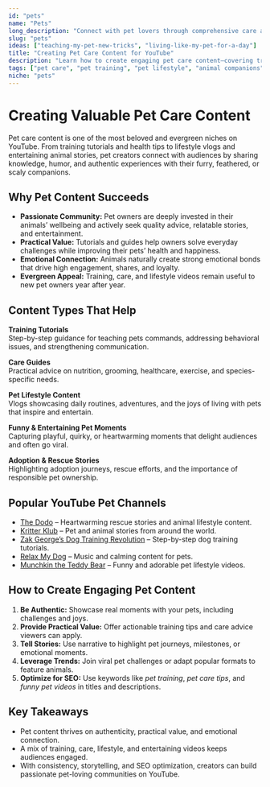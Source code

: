 ```yaml
---
id: "pets"
name: "Pets"
long_description: "Connect with pet lovers through comprehensive care advice, training tips, and pet companion content that supports responsible pet ownership."
slug: "pets"
ideas: ["teaching-my-pet-new-tricks", "living-like-my-pet-for-a-day"]
title: "Creating Pet Care Content for YouTube"
description: "Learn how to create engaging pet care content—covering training tutorials, health tips, lifestyle videos, and entertaining pet stories."
tags: ["pet care", "pet training", "pet lifestyle", "animal companions", "pet health tips", "pet content ideas"]
niche: "pets"
---
```


# Creating Valuable Pet Care Content

Pet care content is one of the most beloved and evergreen niches on YouTube. From training tutorials and health tips to lifestyle vlogs and entertaining animal stories, pet creators connect with audiences by sharing knowledge, humor, and authentic experiences with their furry, feathered, or scaly companions.

## Why Pet Content Succeeds

 - **Passionate Community:** Pet owners are deeply invested in their animals’ wellbeing and actively seek quality advice, relatable stories, and entertainment.  
 - **Practical Value:** Tutorials and guides help owners solve everyday challenges while improving their pets’ health and happiness.  
 - **Emotional Connection:** Animals naturally create strong emotional bonds that drive high engagement, shares, and loyalty.  
 - **Evergreen Appeal:** Training, care, and lifestyle videos remain useful to new pet owners year after year.  

## Content Types That Help


**Training Tutorials**  
Step-by-step guidance for teaching pets commands, addressing behavioral issues, and strengthening communication.  

**Care Guides**  
Practical advice on nutrition, grooming, healthcare, exercise, and species-specific needs.  

**Pet Lifestyle Content**  
Vlogs showcasing daily routines, adventures, and the joys of living with pets that inspire and entertain.  

**Funny & Entertaining Pet Moments**  
Capturing playful, quirky, or heartwarming moments that delight audiences and often go viral.  

**Adoption & Rescue Stories**  
Highlighting adoption journeys, rescue efforts, and the importance of responsible pet ownership.  


## Popular YouTube Pet Channels

- [The Dodo](https://www.youtube.com/@TheDodo) – Heartwarming rescue stories and animal lifestyle content.  
- [Kritter Klub](https://www.youtube.com/@KritterKlub) – Pet and animal stories from around the world.  
- [Zak George’s Dog Training Revolution](https://www.youtube.com/@zakgeorge) – Step-by-step dog training tutorials.  
- [Relax My Dog](https://www.youtube.com/@relaxmydog) – Music and calming content for pets.  
- [Munchkin the Teddy Bear](https://www.youtube.com/@munchkin) – Funny and adorable pet lifestyle videos.  

## How to Create Engaging Pet Content

1. **Be Authentic:** Showcase real moments with your pets, including challenges and joys.  
2. **Provide Practical Value:** Offer actionable training tips and care advice viewers can apply.  
3. **Tell Stories:** Use narrative to highlight pet journeys, milestones, or emotional moments.  
4. **Leverage Trends:** Join viral pet challenges or adapt popular formats to feature animals.  
5. **Optimize for SEO:** Use keywords like *pet training*, *pet care tips*, and *funny pet videos* in titles and descriptions.  

## Key Takeaways

- Pet content thrives on authenticity, practical value, and emotional connection.  
- A mix of training, care, lifestyle, and entertaining videos keeps audiences engaged.  
- With consistency, storytelling, and SEO optimization, creators can build passionate pet-loving communities on YouTube.  
